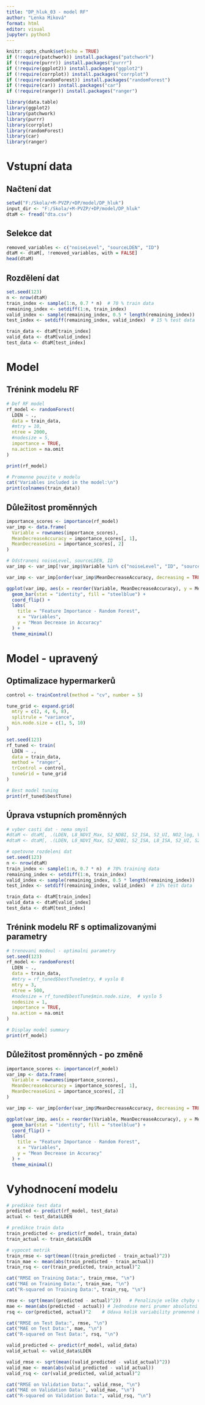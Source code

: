 ---
title: "DP_hluk_03 - model RF"
author: "Lenka Miková"
format: html
editor: visual
jupyter: python3
---

```{r setup, include=FALSE}
knitr::opts_chunk$set(echo = TRUE)
if (!require(patchwork)) install.packages("patchwork")
if (!require(purrr)) install.packages("purrr")
if (!require(ggplot2)) install.packages("ggplot2")
if (!require(corrplot)) install.packages("corrplot")
if (!require(randomForest)) install.packages("randomForest")
if (!require(car)) install.packages("car")
if (!require(ranger)) install.packages("ranger")

library(data.table)
library(ggplot2)
library(patchwork)
library(purrr)
library(corrplot)
library(randomForest)
library(car)
library(ranger)
```

# Vstupní data

## Načtení dat

```{r data-loading}
setwd("F:/Skola/+M-PVZP/+DP/model/DP_hluk")
input_dir <- "F:/Skola/+M-PVZP/+DP/model/DP_hluk"
dtaM <- fread("dta.csv")
```

## Selekce dat

```{r}
removed_variables <- c("noiseLevel", "sourceLDEN", "ID")
dtaM <- dtaM[, !removed_variables, with = FALSE]
head(dtaM)
```


## Rozdělení dat

```{r data-loading}
set.seed(123)
n <- nrow(dtaM)
train_index <- sample(1:n, 0.7 * n)  # 70 % train data
remaining_index <- setdiff(1:n, train_index)
valid_index <- sample(remaining_index, 0.5 * length(remaining_index))  # 15 % valid data
test_index <- setdiff(remaining_index, valid_index)  # 15 % test data

train_data <- dtaM[train_index]
valid_data <- dtaM[valid_index]
test_data <- dtaM[test_index]
```

# Model

## Trénink modelu RF

```{r rf-model-training}
# Def RF model
rf_model <- randomForest(
  LDEN ~ ., 
  data = train_data, 
  #mtry = 10,
  ntree = 2000, 
  #nodesize = 5, 
  importance = TRUE, 
  na.action = na.omit
)

print(rf_model)
```
```{r}
# Promenne pouzite v modelu
cat("Variables included in the model:\n")
print(colnames(train_data))
```


## Důležitost proměnných

```{r feature-importance}

importance_scores <- importance(rf_model)
var_imp <- data.frame(
  Variable = rownames(importance_scores),
  MeanDecreaseAccuracy = importance_scores[, 1],
  MeanDecreaseGini = importance_scores[, 2]
)

# Odstraneni noiseLevel, sourceLDEN, ID
var_imp <- var_imp[!var_imp$Variable %in% c("noiseLevel", "ID", "sourceLDEN"), ]

var_imp <- var_imp[order(var_imp$MeanDecreaseAccuracy, decreasing = TRUE), ]

ggplot(var_imp, aes(x = reorder(Variable, MeanDecreaseAccuracy), y = MeanDecreaseAccuracy)) +
  geom_bar(stat = "identity", fill = "steelblue") +
  coord_flip() +
  labs(
    title = "Feature Importance - Random Forest",
    x = "Variables",
    y = "Mean Decrease in Accuracy"
  ) +
  theme_minimal()
```

# Model - upravený

## Optimalizace hypermarkerů

```{r rf-hyperparameter-tuning}
control <- trainControl(method = "cv", number = 5)

tune_grid <- expand.grid(
  mtry = c(2, 4, 6, 8),
  splitrule = "variance",
  min.node.size = c(1, 5, 10)
)

set.seed(123)
rf_tuned <- train(
  LDEN ~ ., 
  data = train_data, 
  method = "ranger",
  trControl = control,
  tuneGrid = tune_grid
)

# Best model tuning
print(rf_tuned$bestTune)
```

## Úprava vstupních proměnných

```{r}
# vyber casti dat - nema smysl
#dtaM <- dtaM[, .(LDEN, L8_NDVI_Max, S2_NDBI, S2_ISA, S2_UI, NO2_log, VIIRS_log, CO, HCHO_log, CH4_log, S2_MNDWI, LST, SO2)]
#dtaM <- dtaM[, .(LDEN, L8_NDVI_Max, S2_NDBI, S2_ISA, L8_ISA, S2_UI, S2_NDVI_Median, L8_NDBI, NO2_log, VIIRS_log, L8_NDVI_Median, NO2)]

# opetovne rozdeleni dat
set.seed(123)
n <- nrow(dtaM)
train_index <- sample(1:n, 0.7 * n)  # 70% training data
remaining_index <- setdiff(1:n, train_index)
valid_index <- sample(remaining_index, 0.5 * length(remaining_index))  # 15% validation data
test_index <- setdiff(remaining_index, valid_index)  # 15% test data

train_data <- dtaM[train_index]
valid_data <- dtaM[valid_index]
test_data <- dtaM[test_index]

```

## Trénink modelu RF s optimalizovanými parametry

```{r rf-model-training}
# trenovani modeul - optimalni parametry
set.seed(123)
rf_model <- randomForest(
  LDEN ~ ., 
  data = train_data, 
  #mtry = rf_tuned$bestTune$mtry, # vyslo 8
  mtry = 3,
  ntree = 500, 
  #nodesize = rf_tuned$bestTune$min.node.size,  # vyslo 5
  nodesize = 1,
  importance = TRUE, 
  na.action = na.omit
)

# Display model summary
print(rf_model)
```

## Důležitost proměnných - po změně

```{r feature-importance}

importance_scores <- importance(rf_model)
var_imp <- data.frame(
  Variable = rownames(importance_scores),
  MeanDecreaseAccuracy = importance_scores[, 1],
  MeanDecreaseGini = importance_scores[, 2]
)

var_imp <- var_imp[order(var_imp$MeanDecreaseAccuracy, decreasing = TRUE), ]

ggplot(var_imp, aes(x = reorder(Variable, MeanDecreaseAccuracy), y = MeanDecreaseAccuracy)) +
  geom_bar(stat = "identity", fill = "steelblue") +
  coord_flip() +
  labs(
    title = "Feature Importance - Random Forest",
    x = "Variables",
    y = "Mean Decrease in Accuracy"
  ) +
  theme_minimal()
```

# Vyhodnocení modelu

```{r model-evaluation}
# predikce test data
predicted <- predict(rf_model, test_data)
actual <- test_data$LDEN

# predikce train data
train_predicted <- predict(rf_model, train_data)
train_actual <- train_data$LDEN

# vypocet metrik
train_rmse <- sqrt(mean((train_predicted - train_actual)^2))
train_mae <- mean(abs(train_predicted - train_actual))
train_rsq <- cor(train_predicted, train_actual)^2

cat("RMSE on Training Data:", train_rmse, "\n")
cat("MAE on Training Data:", train_mae, "\n")
cat("R-squared on Training Data:", train_rsq, "\n")

rmse <- sqrt(mean((predicted - actual)^2))   # Penalizuje velke chyby vice nez male
mae <- mean(abs(predicted - actual)) # Jednoduse meri prumer absolutni chyby
rsq <- cor(predicted, actual)^2    # Udava kolik variability promenné LDE je vysvetleno 

cat("RMSE on Test Data:", rmse, "\n")
cat("MAE on Test Data:", mae, "\n")
cat("R-squared on Test Data:", rsq, "\n")

valid_predicted <- predict(rf_model, valid_data)
valid_actual <- valid_data$LDEN

valid_rmse <- sqrt(mean((valid_predicted - valid_actual)^2)) 
valid_mae <- mean(abs(valid_predicted - valid_actual)) 
valid_rsq <- cor(valid_predicted, valid_actual)^2

cat("RMSE on Validation Data:", valid_rmse, "\n")
cat("MAE on Validation Data:", valid_mae, "\n")
cat("R-squared on Validation Data:", valid_rsq, "\n")
```

